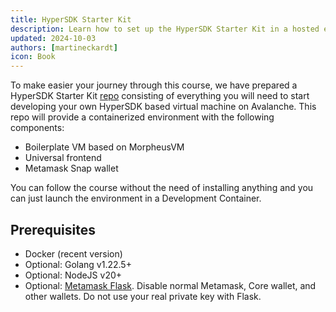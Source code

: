 ```yaml
---
title: HyperSDK Starter Kit
description: Learn how to set up the HyperSDK Starter Kit in a hosted environment on Github.
updated: 2024-10-03
authors: [martineckardt]
icon: Book
---
```



To make easier your journey through this course, we have prepared a HyperSDK Starter Kit [repo](https://github.com/ava-labs/hypersdk-starter-kit) consisting of everything you will need to start developing your own HyperSDK based virtual machine on Avalanche. This repo will provide a containerized environment with the following components:

- Boilerplate VM based on MorpheusVM
- Universal frontend
- Metamask Snap wallet

You can follow the course without the need of installing anything and you can just launch the environment in a Development Container.

## Prerequisites
- Docker (recent version)
- Optional: Golang v1.22.5+
- Optional: NodeJS v20+
- Optional: [Metamask Flask](https://chromewebstore.google.com/detail/metamask-flask-developmen/ljfoeinjpaedjfecbmggjgodbgkmjkjk). Disable normal Metamask, Core wallet, and other wallets. Do not use your real private key with Flask.
